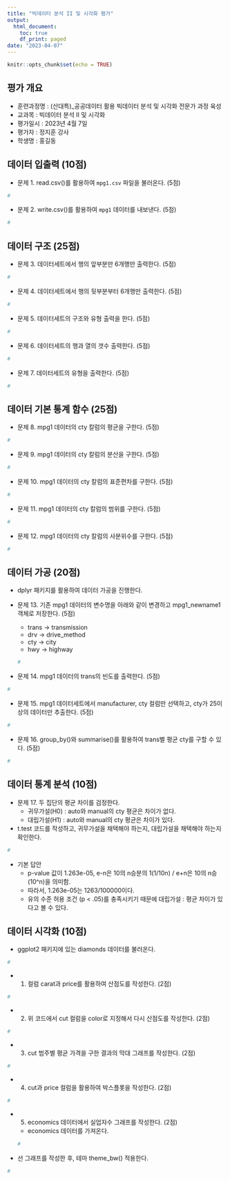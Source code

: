 ```yaml
---
title: "빅데이터 분석 II 및 시각화 평가"
output:
  html_document:
    toc: true
    df_print: paged
date: "2023-04-07"
---
```


```r
knitr::opts_chunk$set(echo = TRUE)
```

## 평가 개요
- 훈련과정명 : (산대특)_공공데이터 활용 빅데이터 분석 및 시각화 전문가 과정 육성
- 교과목 : 빅데이터 분석 Ⅱ 및 시각화
- 평가일시 : 2023년 4월 7일
- 평가자 : 정지훈 강사
- 학생명 : 홍길동

## 데이터 입출력 (10점)
- 문제 1. read.csv()를 활용하여 `mpg1.csv` 파일을 불러온다. (5점)
```r
# 
```

- 문제 2. write.csv()를 활용하여 `mpg1` 데이터를 내보낸다. (5점)
```r
# 
```

## 데이터 구조 (25점)
- 문제 3. 데이터세트에서 행의 앞부분만 6개행만 출력한다. (5점)
```r
# 
```

- 문제 4. 데이터세트에서 행의 뒷부분부터 6개행만 출력한다. (5점)
```r
# 
```

- 문제 5. 데이터세트의 구조와 유형 출력을 한다. (5점)
```r
# 
```

- 문제 6. 데이터세트의 행과 열의 갯수 출력한다. (5점)
```r
# 
```


- 문제 7. 데이터세트의 유형을 출력한다. (5점)
```r
# 
```
## 데이터 기본 통계 함수 (25점)
- 문제 8. mpg1 데이터의 cty 칼럼의 평균을 구한다. (5점)
```r
# 
```

- 문제 9. mpg1 데이터의 cty 칼럼의 분산을 구한다. (5점)
```r
# 
```

- 문제 10. mpg1 데이터의 cty 칼럼의 표준편차를 구한다. (5점)
```r
# 
```

- 문제 11. mpg1 데이터의 cty 칼럼의 범위를 구한다. (5점)
```r
# 
```
- 문제 12. mpg1 데이터의 cty 칼럼의 사분위수를 구한다. (5점)
```r
# 
```

## 데이터 가공 (20점)
- dplyr 패키지를 활용하여 데이터 가공을 진행한다. 

- 문제 13. 기존 mpg1 데이터의 변수명을 아래와 같이 변경하고 mpg1_newname1 객체로 저장한다. (5점) 
  + trans -> transmission
  + drv -> drive_method
  + cty -> city
  + hwy -> highway
```r
# 
```

- 문제 14. mpg1 데이터의 trans의 빈도를 출력한다. (5점)
```r
# 
```

- 문제 15. mpg1 데이터세트에서 
manufacturer, cty 컬럼만 선택하고, cty가 25이상의 데이터만 추출한다. (5점)
```r
# 
```

- 문제 16. group_by()와 summarise()를 활용하여 trans별 평균 cty를 구할 수 있다. (5점)
```r
# 
```

## 데이터 통계 분석 (10점)
- 문제 17. 두 집단의 평균 차이를 검정한다. 
  + 귀무가설(H0) : auto와 manual의 cty 평균은 차이가 없다. 
  + 대립가설(H1) : auto와 manual의 cty 평균은 차이가 있다. 
- t.test 코드를 작성하고, 귀무가설을 채택해야 하는지, 대립가설을 채택해야 하는지 확인한다. 
```r
# 
```
- 기본 답안
  + p-value 값이 1.263e-05, e-n은 10의 n승분의 1(1/10n) / e+n은 10의 n승(10^n)을 의미함. 
  + 따라서, 1.263e-05는 1263/100000이다. 
  + 유의 수준 허용 조건 (p < .05)를 충족시키기 때문에 대립가설 : 평균 차이가 있다고 볼 수 있다. 
  
  
## 데이터 시각화 (10점)
- ggplot2 패키지에 있는 diamonds 데이터를 불러온다. 
```r
# 
```

- (1) 컬럼 carat과 price를 활용하여 산점도를 작성한다. (2점)
```r
# 
```

- (2) 위 코드에서 cut 컬럼을 color로 지정해서 다시 산점도를 작성한다. (2점)
```r
# 
```

- (3) cut 범주별 평균 가격을 구한 결과의 막대 그래프를 작성한다. (2점)
```r
# 
```

- (4) cut과 price 컬럼을 활용하여 박스플롯을 작성한다. (2점)

```r
# 
```

- (5) economics 데이터에서 실업자수 그래프를 작성한다. (2점)
  + economics 데이터를 가져온다. 
```r
# 
```

- 선 그래프를 작성한 후, 테마 theme_bw() 적용한다. 
```r
# 
```

